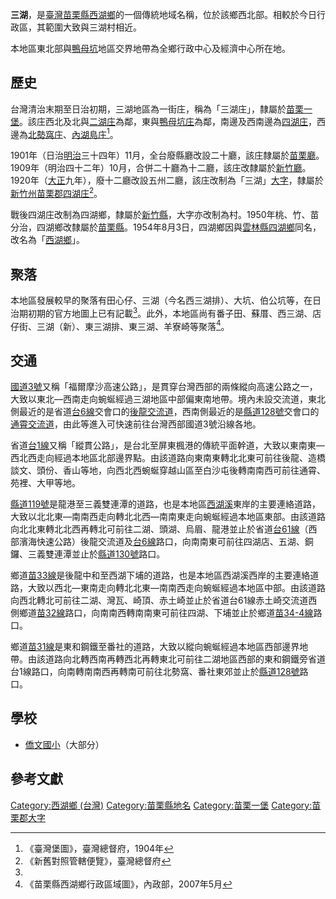 {{noteTA　
|1 = zh-cn:庄; zh-hk:庄; zh-tw:庄;
}}
'''三湖'''，是[[臺灣|臺灣]][[苗栗縣|苗栗縣]][[西湖鄉_(台灣)|西湖鄉]]的一個傳統地域名稱，位於該鄉西北部。相較於今日行政區，其範圍大致與三湖村相近。

本地區東北部與[[鴨母坑|鴨母坑]]地區交界地帶為全鄉行政中心及經濟中心所在地。

==歷史==
台灣清治末期至日治初期，三湖地區為一街庄，稱為「三湖庄」，隸屬於[[苗栗一堡|苗栗一堡]]。該庄西北及北與[[二湖庄|二湖庄]]為鄰，東與[[鴨母坑庄|鴨母坑庄]]為鄰，南邊及西南邊為[[四湖_(苗栗縣大字)|四湖庄]]，西邊為[[北勢窩庄|北勢窩庄]]、[[內湖島庄|內湖島庄]]<ref name="臺灣堡圖">《臺灣堡圖》，臺灣總督府，1904年</ref>。

1901年（日治[[明治|明治]]三十四年）11月，全台廢縣廳改設二十廳，該庄隸屬於[[苗栗廳|苗栗廳]]。1909年（明治四十二年）10月，合併二十廳為十二廳，該庄改隸屬於[[新竹廳|新竹廳]]。1920年（[[大正|大正]]九年），廢十二廳改設五州二廳，該庄改制為「三湖」[[大字|大字]]，隸屬於[[新竹州|新竹州]][[苗栗郡|苗栗郡]][[四湖庄_(苗栗郡)|四湖庄]]<ref>《新舊對照管轄便覽》，臺灣總督府</ref>。

戰後四湖庄改制為四湖鄉，隸屬於[[新竹縣|新竹縣]]，大字亦改制為村。1950年桃、竹、苗分治，四湖鄉改隸屬於[[苗栗縣|苗栗縣]]。1954年8月3日，四湖鄉因與[[雲林縣|雲林縣]][[四湖鄉|四湖鄉]]同名，改名為「[[西湖鄉_(台灣)|西湖鄉]]」。

==聚落==
本地區發展較早的聚落有田心仔、三湖（今名西三湖排）、大坑、伯公坑等，在日治期初期的官方地圖上已有記載<ref name="臺灣堡圖"/>。此外，本地區尚有番子田、蘇厝、西三湖、店仔街、三湖（新）、東三湖排、東三湖、羊寮崎等聚落<ref>《苗栗縣西湖鄉行政區域圖》，內政部，2007年5月</ref>。

==交通==
[[福爾摩沙高速公路|國道3號]]又稱「福爾摩沙高速公路」，是貫穿台灣西部的兩條縱向高速公路之一，大致以東北—西南走向蜿蜒經過三湖地區中部偏東南地帶。境內未設交流道，東北側最近的是省道[[台6線|台6線]]交會口的[[後龍交流道|後龍交流道]]，西南側最近的是[[縣道128號|縣道128號]]交會口的[[通霄交流道|通霄交流道]]，由此等進入可快速前往台灣西部國道3號沿線各地。

省道[[台1線|台1線]]又稱「縱貫公路」，是台北至屏東楓港的傳統平面幹道，大致以東南東—西北西走向經過本地區北部邊界點。由該道路向東南東轉北北東可前往後龍、造橋談文、頭份、香山等地，向西北西蜿蜒穿越山區至白沙屯後轉南南西可前往通霄、苑裡、大甲等地。

[[縣道119號|縣道119號]]是龍港至三義雙連潭的道路，也是本地區[[西湖溪|西湖溪]]東岸的主要連絡道路，大致以北北東—南南西走向轉北北西—南南東走向蜿蜒經過本地區東部。由該道路向北北東轉北北西再轉北可前往二湖、頭湖、烏眉、龍港並止於省道[[台61線|台61線]]（西部濱海快速公路）後龍交流道及[[台6線|台6線]]路口，向南南東可前往四湖店、五湖、銅鑼、三義雙連潭並止於[[縣道130號|縣道130號]]路口。

鄉道[[苗33線|苗33線]]是後龍中和至西湖下埔的道路，也是本地區西湖溪西岸的主要連絡道路，大致以西北—東南走向轉北北東—南南西走向蜿蜒經過本地區中部。由該道路向西北轉北可前往二湖、灣瓦、崎頂、赤土崎並止於省道台61線赤土崎交流道西側鄉道[[苗32線|苗32線]]路口，向南南西轉南南東可前往四湖、下埔並止於鄉道[[苗34-4線|苗34-4線]]路口。

鄉道[[苗31線|苗31線]]是東和鋼鐵至番社的道路，大致以縱向蜿蜒經過本地區西部邊界地帶。由該道路向北轉西南再轉西北再轉東北可前往二湖地區西部的東和鋼鐵旁省道台1線路口，向南轉南南西再轉南可前往北勢窩、番社東郊並止於[[縣道128號|縣道128號]]路口。

==學校==
*[[僑文國小|僑文國小]]（大部分）

==參考文獻==
{{reflist}}

{{苗栗郡}}

[[Category:西湖鄉_(台灣)|Category:西湖鄉 (台灣)]]
[[Category:苗栗縣地名|Category:苗栗縣地名]]
[[Category:苗栗一堡|Category:苗栗一堡]]
[[Category:苗栗郡大字|Category:苗栗郡大字]]